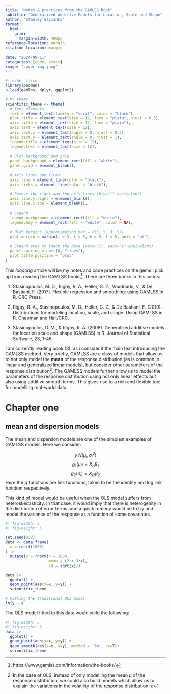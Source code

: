 ```yaml
---
title: "Notes & practices from the GAMLSS book"
subtitle: "Generalized Additive Models for Location, Scale and Shape"
author: "Stanley Sayianka"
format:
  html:
    grid:
      margin-width: 400px
reference-location: margin
citation-location: margin

date: "2024-08-11"
categories: [code, stats]
image: "cover-img.jpeg"
---
```


```r
#| echo: false
library(pacman)
p_load(gamlss, dplyr, ggplot2)

# my theme
scientific_theme <- theme(
  # Text elements
  text = element_text(family = "serif", color = "black"),
  plot.title = element_text(size = 12, face = "plain", hjust = 0.5),
  axis.title = element_text(size = 12, face = "plain"),
  axis.text = element_text(size = 12),
  axis.text.x = element_text(angle = 0, hjust = 0.5),
  axis.text.y = element_text(angle = 0, hjust = 1),
  legend.title = element_text(size = 12),
  legend.text = element_text(size = 12),
  
  # Plot background and grid
  panel.background = element_rect(fill = "white"),
  panel.grid = element_blank(),
  
  # Axis lines and ticks
  axis.line = element_line(color = "black"),
  axis.ticks = element_line(color = "black"),
  
  # Remove the right and top axis lines (bty="l" equivalent)
  axis.line.y.right = element_blank(),
  axis.line.x.top = element_blank(),
  
  # Legend
  legend.background = element_rect(fill = "white"),
  legend.key = element_rect(fill = "white", color = NA),
  
  # Plot margins (approximating mar = c(5, 5, 3, 5))
  plot.margin = margin(t = 3, r = 5, b = 5, l = 5, unit = "pt"),
  
  # Expand axes to touch the data (xaxs="i", yaxs="i" equivalent)
  panel.spacing = unit(0, "lines"),
  plot.title.position = "plot"
)
```

This *loooong* article will be my notes and code practices on the gems I pick up from reading the GAMLSS books^[https://www.gamlss.com/information/the-books/]. There are three books in this series:

1. Stasinopoulos, M. D., Rigby, R. A., Heller, G. Z., Voudouris, V., & De Bastiani, F. (2017). Flexible regression and smoothing: using GAMLSS in R. CRC Press.

2. Rigby, R. A., Stasinopoulos, M. D., Heller, G. Z., & De Bastiani, F. (2019). Distributions for modeling location, scale, and shape: Using GAMLSS in R. Chapman and Hall/CRC.

3. Stasinopoulos, D. M., & Rigby, R. A. (2008). Generalized additive models for location scale and shape (GAMLSS) in R. Journal of Statistical Software, 23, 1-46.

I am currently reading book (3), as i consider it the main text introducing the GAMLSS method. Very briefly, GAMLSS are a class of models that allow us to not only model the **mean** of the response distribution (as is common in linear and generalized linear models), but consider other parameters of the response distribution^[In the case of OLS, instead of only modelling the mean $\mu$ of the response distribution, we could also build models which allow us to explain the variations in the volatility of the response distribution: $\sigma$]. The GAMLSS models further allow us to model the parameters of the response distribution using not only linear effects but also using additive smooth terms. This gives rise to a rich and flexible tool for modelling real-world data.

# Chapter one

## mean and dispersion models

The mean and dispersion models are one of the simplest examples of GAMLSS models. Here we consider:

$$y ~ N(\mu_i, \sigma^2_i)$$
$$g_1(\mu_i) = X_{i1}\beta_1$$
$$g_2(\sigma_i) = X_{i2}\beta_2$$
Here the $g$ functions are link functions, taken to be the identity and log link function respectively. 

This kind of model would be useful when the OLS model suffers from heteroskedasticity. In that case, it would imply that there is heterogenity in the distribution of error terms, and a quick remedy would be to try and model the variance of the response as a function of some covariates.

```r
#| fig-width: 5
#| fig-height: 5

set.seed(832)
data <- data.frame(
  x = runif(1000)
) |>
  mutate(y = rnorm(n = 1000, 
                   mean = (2 + 3*x), 
                   sd = sqrt(x)))

data |>
  ggplot() + 
  geom_point(aes(x=x, y=y)) +
  scientific_theme

# Fitting the traditional OLS model
lm(y ~ x
```

The OLS model fitted to this data would yield the following:

```r
#| fig-width: 5
#| fig-height: 5
data |>
  ggplot() + 
  geom_point(aes(x=x, y=y)) +
  geom_smooth(aes(x=x, y=y), method = 'lm', se=T)+
  scientific_theme
```


